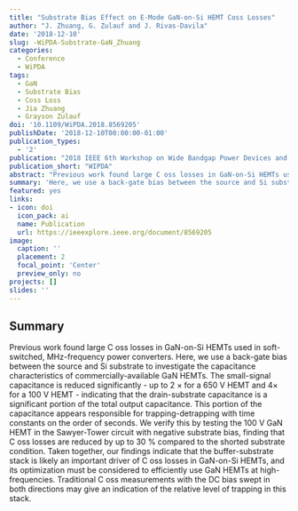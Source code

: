 ```yaml
---
title: "Substrate Bias Effect on E-Mode GaN-on-Si HEMT Coss Losses"
author: "J. Zhuang, G. Zulauf and J. Rivas-Davila"
date: '2018-12-10'
slug: -WiPDA-Substrate-GaN_Zhuang
categories:
  - Conference
  - WiPDA
tags: 
  - GaN
  - Substrate Bias
  - Coss Loss
  - Jia Zhuang
  - Grayson Zulauf
doi: '10.1109/WiPDA.2018.8569205'
publishDate: '2018-12-10T00:00:00-01:00'
publication_types:
  - '2'
publication: "2018 IEEE 6th Workshop on Wide Bandgap Power Devices and Applications (WiPDA)"
publication_short: "WIPDA"
abstract: "Previous work found large C oss losses in GaN-on-Si HEMTs used in soft-switched, MHz-frequency power converters. Here, we use a back-gate bias between the source and Si substrate to investigate the capacitance characteristics of commercially-available GaN HEMTs. The small-signal capacitance is reduced significantly - up to 2 × for a 650 V HEMT and 4× for a 100 V HEMT - indicating that the drain-substrate capacitance is a significant portion of the total output capacitance. This portion of the capacitance appears responsible for trapping-detrapping with time constants on the order of seconds. We verify this by testing the 100 V GaN HEMT in the Sawyer-Tower circuit with negative substrate bias, finding that C oss losses are reduced by up to 30 % compared to the shorted substrate condition. Taken together, our findings indicate that the buffer-substrate stack is likely an important driver of C oss losses in GaN-on-Si HEMTs, and its optimization must be considered to efficiently use GaN HEMTs at high-frequencies. Traditional C oss measurements with the DC bias swept in both directions may give an indication of the relative level of trapping in this stack."
summary: 'Here, we use a back-gate bias between the source and Si substrate to investigate the capacitance characteristics of commercially-available GaN HEMTs. The small-signal capacitance is reduced significantly - up to 2 × for a 650 V HEMT and 4× for a 100 V HEMT - indicating that the drain-substrate capacitance is a significant portion of the total output capacitance. Our findings indicate that the buffer-substrate stack is likely an important driver of Coss losses in GaN-on-Si HEMTs, and its optimization must be considered to efficiently use GaN HEMTs at high-frequencies. Traditional C oss measurements with the DC bias swept in both directions may give an indication of the relative level of trapping in this stack.'
featured: yes
links:
- icon: doi
  icon_pack: ai
  name: Publication
  url: https://ieeexplore.ieee.org/document/8569205
image:
  caption: ''
  placement: 2
  focal_point: 'Center'
  preview_only: no
projects: []
slides: ''
---
```


## Summary

Previous work found large C oss losses in GaN-on-Si HEMTs used in soft-switched, MHz-frequency power converters. Here, we use a back-gate bias between the source and Si substrate to investigate the capacitance characteristics of commercially-available GaN HEMTs. The small-signal capacitance is reduced significantly - up to 2 × for a 650 V HEMT and 4× for a 100 V HEMT - indicating that the drain-substrate capacitance is a significant portion of the total output capacitance. This portion of the capacitance appears responsible for trapping-detrapping with time constants on the order of seconds. We verify this by testing the 100 V GaN HEMT in the Sawyer-Tower circuit with negative substrate bias, finding that C oss losses are reduced by up to 30 % compared to the shorted substrate condition. Taken together, our findings indicate that the buffer-substrate stack is likely an important driver of C oss losses in GaN-on-Si HEMTs, and its optimization must be considered to efficiently use GaN HEMTs at high-frequencies. Traditional C oss measurements with the DC bias swept in both directions may give an indication of the relative level of trapping in this stack.